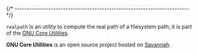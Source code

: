 
{/* ------------------------------------------------------------------------ */}

`realpath` is an utility to compute the real path of a filesystem path;
it is part of the [GNU Core Utilities](https://www.gnu.org/software/coreutils/).

**GNU Core Utilities** is an open source project hosted on
[Savannah](https://savannah.gnu.org/projects/coreutils).
